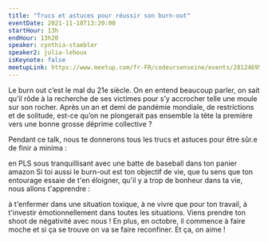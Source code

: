 ```yaml
---
title: "Trucs et astuces pour réussir son burn-out"
eventDate: 2021-11-18T13:20:00
startHour: 13h
endHour: 13h20
speaker: cynthia-staebler
speaker2: julia-lehoux
isKeynote: false
meetupLink: https://www.meetup.com/fr-FR/codeursenseine/events/281246952/
---
```


Le burn out c’est le mal du 21e siècle. On en entend beaucoup parler, on sait qu’il rôde à la recherche de ses victimes pour s’y accrocher telle une moule sur son rocher. Après un an et demi de pandémie mondiale, de restrictions et de solitude, est-ce qu’on ne plongerait pas ensemble la tête la première vers une bonne grosse déprime collective ?

Pendant ce talk, nous te donnerons tous les trucs et astuces pour être sûr.e de finir a minima :

en PLS
sous tranquillisant
avec une batte de baseball dans ton panier amazon
Si toi aussi le burn-out est ton objectif de vie, que tu sens que ton entourage essaie de t'en éloigner, qu'il y a trop de bonheur dans ta vie, nous allons t'apprendre :

à t'enfermer dans une situation toxique,
à ne vivre que pour ton travail,
à t'investir émotionnellement dans toutes les situations.
Viens prendre ton shoot de négativité avec nous ! En plus, en octobre, il commence à faire moche et si ça se trouve on va se faire reconfiner. Et ça, on aime !